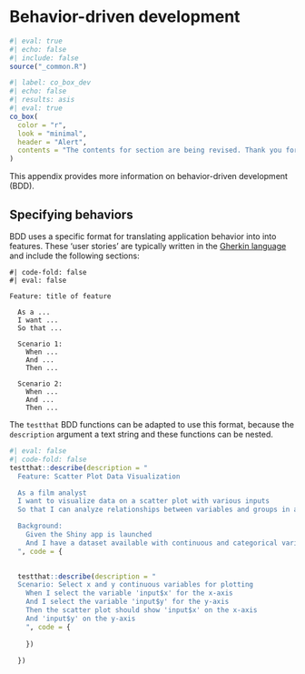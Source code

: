 # Behavior-driven development {#sec-bdd}

```r
#| eval: true 
#| echo: false 
#| include: false
source("_common.R")
```

```r
#| label: co_box_dev
#| echo: false
#| results: asis
#| eval: true
co_box(
  color = "r", 
  look = "minimal",
  header = "Alert",
  contents = "The contents for section are being revised. Thank you for your patience."
)
```

This appendix provides more information on behavior-driven development (BDD). 

## Specifying behaviors 

BDD uses a specific format for translating application behavior into into features. These 'user stories' are typically written in the [Gherkin language](https://cucumber.io/docs/gherkin/reference/) and include the following sections:

```verbatim
#| code-fold: false 
#| eval: false 

Feature: title of feature
  
  As a ...
  I want ...
  So that ...
  
  Scenario 1:
    When ... 
    And ... 
    Then ...
    
  Scenario 2:
    When ... 
    And ... 
    Then ...
```

The `testthat` BDD functions can be adapted to use this format, because the `description` argument a text string and these functions can be nested.

```r
#| eval: false 
#| code-fold: false
testthat::describe(description = "
  Feature: Scatter Plot Data Visualization

  As a film analyst
  I want to visualize data on a scatter plot with various inputs
  So that I can analyze relationships between variables and groups in a customizable way.

  Background:
    Given the Shiny app is launched
    And I have a dataset available with continuous and categorical variables
  ", code = {
    

  testthat::describe(description = "
  Scenario: Select x and y continuous variables for plotting
    When I select the variable 'input$x' for the x-axis
    And I select the variable 'input$y' for the y-axis
    Then the scatter plot should show 'input$x' on the x-axis
    And 'input$y' on the y-axis
    ", code = {
      
    })
    
  })
```

